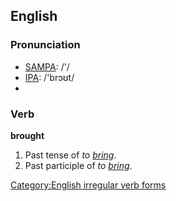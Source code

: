 ==English==

{{rank|however|enough|quite|229|brought|woman|want|home}}

=== Pronunciation ===
*[[w:SAMPA|SAMPA]]: /'/
*[[w:IPA|IPA]]: /'brɔʊt/
*{{audio|en-us-brought.ogg|Audio (US)}}

===Verb===
'''brought'''
#Past tense of ''to [[bring]]''.
#Past participle of ''to [[bring]]''.


[[Category:English irregular verb forms]]